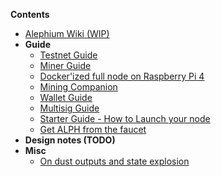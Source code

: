 '''Contents'''
* [[Home | Alephium Wiki (WIP)]]
* '''Guide'''
** [[Testnet-Guide | Testnet Guide]]
** [[Miner-Guide | Miner Guide]]
** [[Full-node-on-raspberry-pi | Docker'ized full node on Raspberry Pi 4]]
** [[Mining-companion | Mining Companion]]
** [[Wallet-Guide | Wallet Guide]]
** [[Multisig-Guide | Multisig Guide]]
** [[Starter Guide - How to Launch your node | Starter Guide - How to Launch your node]]
** [[Faucet | Get ALPH from the faucet]]
* '''Design notes (TODO)'''
* '''Misc'''
** [[On-dust-outputs-and-state-explosion | On dust outputs and state explosion]]
